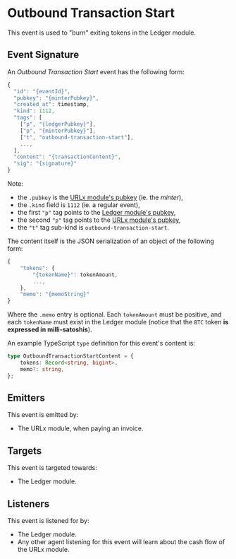 # Outbound Transaction Start

This event is used to "burn" exiting tokens in the Ledger module.

## Event Signature

An _Outbound Transaction Start_ event has the following form:

```javascript
{
  "id": "{eventId}",
  "pubkey": "{minterPubkey}",
  "created_at": timestamp,
  "kind": 1112,
  "tags": [
    ["p", "{ledgerPubkey}"],
    ["p", "{minterPubkey}"],
    ["t", "outbound-transaction-start"],
    ...,
  ],
  "content": "{transactionContent}",
  "sig": "{signature}"
}
```

Note:

- the `.pubkey` is the [URLx module's pubkey](../nostr#federation-public-keys) (ie. the _minter_),
- the `.kind` field is `1112` (ie. a regular event),
- the first `"p"` tag points to the [Ledger module's pubkey](../nostr#federation-public-keys),
- the second `"p"` tag points to the [URLx module's pubkey](../nostr#federation-public-keys),
- the `"t"` tag sub-kind is `outbound-transaction-start`.

The content itself is the JSON serialization of an object of the following form:

```javascript
{
    "tokens": {
        "{tokenName}": tokenAmount,
        ...,
    },
    "memo": "{memoString}"
}
```

Where the `.memo` entry is optional.
Each `tokenAmount` must be positive, and each `tokenName` must exist in the Ledger module (notice that the `BTC` token **is expressed in milli-satoshis**).

An example TypeScript `type` definition for this event's content is:

```typescript
type OutboundTransactionStartContent = {
    tokens: Record<string, bigint>,
    memo?: string,
};
```

## Emitters

This event is emitted by:

- The URLx module, when paying an invoice.

## Targets

This event is targeted towards:

- The Ledger module.

## Listeners

This event is listened for by:

- The Ledger module.
- Any other agent listening for this event will learn about the cash flow of the URLx module.
